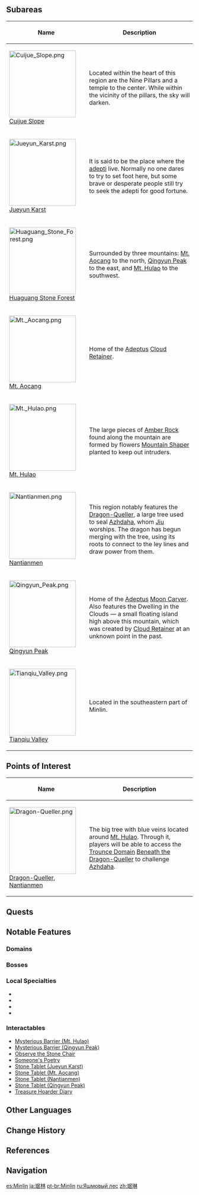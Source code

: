 {{Location Infobox
|image        = <gallery>
Minlin.png|In-Game
Location Boundary Minlin.png|Map
</gallery>
|type         = Area
|region       = Liyue
}}
{{Location Intro|{{Lang|'''Minlin'''|zh=珉林|zh_rm=Mínlín|zh_tl=Forest of Jade-Like Stone}}}}

==Subareas==
{| class="article-table alternating-colors-table tdc1" style="width: 100%;"
! style="width: 200px;" | Name
! Description
|- id="Cuijue Slope"
| [[File:Cuijue Slope.png|180px]]<br />[[Cuijue Slope]]
| Located within the heart of this region are the Nine Pillars and a temple to the center. While within the vicinity of the pillars, the sky will darken.
|- id="Jueyun Karst"
| [[File:Jueyun Karst.png|180px]]<br />[[Jueyun Karst]]
| It is said to be the place where the [[adepti]] live. Normally no one dares to try to set foot here, but some brave or desperate people still try to seek the adepti for good fortune.
|- id="Huaguang Stone Forest"
| [[File:Huaguang Stone Forest.png|180px]]<br />[[Huaguang Stone Forest]]
| Surrounded by three mountains: [[Mt. Aocang]] to the north, [[Qingyun Peak]] to the east, and [[Mt. Hulao]] to the southwest.
|- id="Mt. Aocang"
| [[File:Mt. Aocang.png|180px]]<br />[[Mt. Aocang]]
| Home of the [[Adeptus]] [[Cloud Retainer]].
|- id="Mt. Hulao"
| [[File:Mt. Hulao.png|180px]]<br />[[Mt. Hulao]]
| The large pieces of [[Amber Rock]] found along the mountain are formed by flowers [[Mountain Shaper]] planted to keep out intruders.
|- id="Nantianmen"
| [[File:Nantianmen.png|180px]]<br />[[Nantianmen]]
| This region notably features the [[Dragon-Queller]], a large tree used to seal [[Azhdaha]], whom [[Jiu]] worships. The dragon has begun merging with the tree, using its roots to connect to the ley lines and draw power from them.
|- id="Qingyun Peak"
| [[File:Qingyun Peak.png|180px]]<br />[[Qingyun Peak]]
| Home of the [[Adeptus]] [[Moon Carver]]. Also features the Dwelling in the Clouds — a small floating island high above this mountain, which was created by [[Cloud Retainer]] at an unknown point in the past.
|- id="Tianqiu Valley"
| [[File:Tianqiu Valley.png|180px]]<br />[[Tianqiu Valley]]
| Located in the southeastern part of Minlin.
|}

==Points of Interest==
{| class="article-table alternating-colors-table tdc1" style="width: 100%;"
! style="width: 200px;" | Name
! Description
|- id="Dragon-Queller, Nantianmen"
| [[File:Dragon-Queller.png|180px]]<br />[[Dragon-Queller]], [[Nantianmen]]
| The big tree with blue veins located around [[Mt. Hulao]]. Through it, players will be able to access the [[Trounce Domain]] [[Beneath the Dragon-Queller]] to challenge [[Azhdaha]].
|}

==Quests==
{{Quests by Category List|heo=1}}

==Notable Features==
===Domains===
{{Domains by Category Gallery}}

===Bosses===
{{Enemy List|Pyro Regisvine;Primo Geovishap}}

===Local Specialties===
* {{Item|Cor Lapis}}
* {{Item|Jueyun Chili}}
* {{Item|Qingxin}}
* {{Item|Violetgrass}}

===Interactables===
* [[Mt. Hulao#Interactables|Mysterious Barrier (Mt. Hulao)]]
* [[Qingyun Peak#Interactables|Mysterious Barrier (Qingyun Peak)]]
* [[Mt. Aocang#Interactables|Observe the Stone Chair]]
* [[Jueyun Karst#Interactables|Someone's Poetry]]
* [[Jueyun Karst#Interactables|Stone Tablet (Jueyun Karst)]]
* [[Mt. Aocang#Interactables|Stone Tablet (Mt. Aocang)]]
* [[Nantianmen#Interactables|Stone Tablet (Nantianmen)]]
* [[Qingyun Peak#Interactables|Stone Tablet (Qingyun Peak)]]
* [[Treasure Hoarder Diary]]

==Other Languages==
{{Other Languages
|en      = Minlin
|zhs     = 珉林
|zhs_rm  = Mínlín
|zht     = 珉林
|zht_rm  = Mínlín
|zh_tl   = Forest of Jade-Like Stone
|ja      = {{Rubi|珉|みん|林|りん}}
|ja_rm   = Minrin<ref>[[Map]], Label: Minlin (Japanese)</ref>
|ja_tl   = Forest of Jade-Like Stone{{Sino|ja}}
|ko      = {{tt|민림|珉林}}
|ko_rm   = Minrim
|ko_tl   = Forest of Jade-Like Stone{{Sino|ko}}
|es      = Minlin
|fr      = Forêt de Jade
|fr_tl   = Jade Forest
|ru      = Яшмовый лес
|ru_tl   = Jasper Forest
|th      = Minlin
|vi      = {{tt|Mân Lâm|珉林}}
|vi_tl   = Forest of Jade-Like Stone{{Sino|vi}}
|de      = Minlin
|id      = Minlin
|pt      = Minlin
|tr      = Minlin
|it      = Minlin
}}

==Change History==
{{Change History|1.0}}

==References==
{{Reflist}}

==Navigation==
{{Area Navbox|Liyue}}

[[es:Minlin]]
[[ja:珉林]]
[[pt-br:Minlin]]
[[ru:Яшмовый лес]]
[[zh:珉琳]]